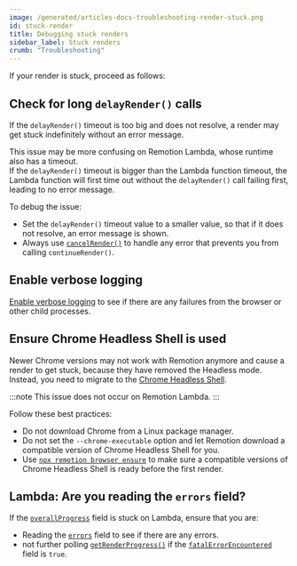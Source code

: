 ```yaml
---
image: /generated/articles-docs-troubleshooting-render-stuck.png
id: stuck-render
title: Debugging stuck renders
sidebar_label: Stuck renders
crumb: "Troubleshooting"
---
```


If your render is stuck, proceed as follows:

## Check for long `delayRender()` calls

If the `delayRender()` timeout is too big and does not resolve, a render may get stuck indefinitely without an error message.

This issue may be more confusing on Remotion Lambda, whose runtime also has a timeout.  
If the `delayRender()` timeout is bigger than the Lambda function timeout, the Lambda function will first time out without the `delayRender()` call failing first, leading to no error message.  

To debug the issue:

- Set the `delayRender()` timeout value to a smaller value, so that if it does not resolve, an error message is shown.
- Always use [`cancelRender()`](/docs/cancel-render) to handle any error that prevents you from calling `continueRender()`.

## Enable verbose logging

[Enable verbose logging](/docs/troubleshooting/debug-failed-render) to see if there are any failures from the browser or other child processes.

## Ensure Chrome Headless Shell is used

Newer Chrome versions may not work with Remotion anymore and cause a render to get stuck, because they have removed the Headless mode.  
Instead, you need to migrate to the [Chrome Headless Shell](/docs/miscellaneous/chrome-headless-shell).

:::note
This issue does not occur on Remotion Lambda.
:::

Follow these best practices:

- Do not download Chrome from a Linux package manager.
- Do not set the `--chrome-executable` option and let Remotion download a compatible version of Chrome Headless Shell for you.
- Use [`npx remotion browser ensure`](/docs/cli/browser/ensure) to make sure a compatible versions of Chrome Headless Shell is ready before the first render.

## Lambda: Are you reading the `errors` field?

If the [`overallProgress`](/docs/lambda/getrenderprogress#overallprogress) field is stuck on Lambda, ensure that you are:

- Reading the [`errors`](/docs/lambda/getrenderprogress#errors) field to see if there are any errors.
- not further polling [`getRenderProgress()`](/docs/lambda/getrenderprogress) if the [`fatalErrorEncountered`](/docs/lambda/getrenderprogress#fatalerrorencountered) field is `true`.
